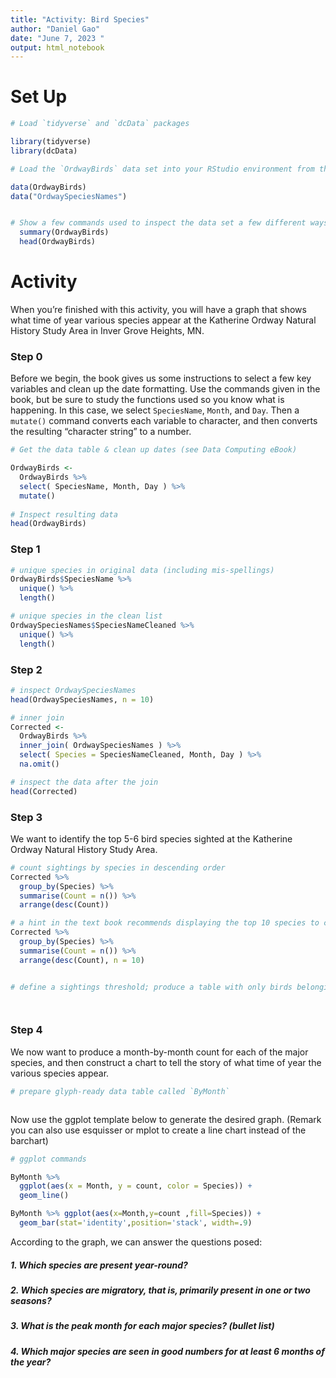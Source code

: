 ```yaml
---
title: "Activity: Bird Species"
author: "Daniel Gao"
date: "June 7, 2023 "
output: html_notebook
---
```



# Set Up

```r
# Load `tidyverse` and `dcData` packages

library(tidyverse)
library(dcData)

# Load the `OrdwayBirds` data set into your RStudio environment from the `dcData` package

data(OrdwayBirds)
data("OrdwaySpeciesNames")


# Show a few commands used to inspect the data set a few different ways
  summary(OrdwayBirds)
  head(OrdwayBirds)

```

# Activity

When you're finished with this activity, you will have a graph that shows what time of year various species appear at the Katherine Ordway Natural History Study Area in Inver Grove Heights, MN.

### Step 0

Before we begin, the book gives us some instructions to select a few key variables and clean up the date formatting.  Use the commands given in the book, but be sure to study the functions used so you know what is happening.  In this case, we select `SpeciesName`, `Month`, and `Day`. Then a `mutate()` command converts each variable to character, and then converts the resulting "character string" to a number.

```r
# Get the data table & clean up dates (see Data Computing eBook)

OrdwayBirds <-
  OrdwayBirds %>%
  select( SpeciesName, Month, Day ) %>%
  mutate()
  
# Inspect resulting data
head(OrdwayBirds)

```



### Step 1


```r
# unique species in original data (including mis-spellings)
OrdwayBirds$SpeciesName %>%
  unique() %>%
  length()

# unique species in the clean list
OrdwaySpeciesNames$SpeciesNameCleaned %>%
  unique() %>%
  length()


```


### Step 2
  
  
```r
# inspect OrdwaySpeciesNames
head(OrdwaySpeciesNames, n = 10)

# inner join 
Corrected <-
  OrdwayBirds %>%
  inner_join( OrdwaySpeciesNames ) %>% 
  select( Species = SpeciesNameCleaned, Month, Day ) %>%
  na.omit()

# inspect the data after the join
head(Corrected)

```


### Step 3

We want to identify the top 5-6 bird species sighted at the Katherine Ordway Natural History Study Area.

```r
# count sightings by species in descending order
Corrected %>% 
  group_by(Species) %>%
  summarise(Count = n()) %>%
  arrange(desc(Count))

# a hint in the text book recommends displaying the top 10 species to choose our threshold
Corrected %>% 
  group_by(Species) %>%
  summarise(Count = n()) %>%
  arrange(desc(Count), n = 10)


# define a sightings threshold; produce a table with only birds belonging to major species




```


### Step 4

We now want to produce a month-by-month count for each of the major species, and then construct a chart to tell the story of what time of year the various species appear.

```r
# prepare glyph-ready data table called `ByMonth`



```

Now use the ggplot template below to generate the desired graph. (Remark you can also use esquisser or mplot to create a line chart instead of the barchart)



```r
# ggplot commands

ByMonth %>% 
  ggplot(aes(x = Month, y = count, color = Species)) + 
  geom_line()

ByMonth %>% ggplot(aes(x=Month,y=count ,fill=Species)) +
  geom_bar(stat='identity',position='stack', width=.9) 

```

According to the graph, we can answer the questions posed:

##### 1. Which species are present year-round?  



##### 2. Which species are migratory, that is, primarily present in one or two seasons?




##### 3. What is the peak month for each major species? (bullet list)




##### 4. Which major species are seen in good numbers for at least 6 months of the year?



```r

```

